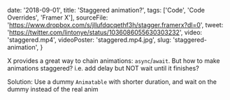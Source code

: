 
  date: '2018-09-01',
  title: 'Staggered animation?',
  tags: ['Code', 'Code Overrides', 'Framer X'],
  sourceFile: 'https://www.dropbox.com/s/jllufdqcqethf3h/stagger.framerx?dl=0',
  tweet: 'https://twitter.com/lintonye/status/1036086055630303232',
  video: 'staggered.mp4',
  videoPoster: 'staggered.mp4.jpg',
  slug: 'staggered-animation',
}


X provides a great way to chain animations: `async`/`await`. But how to make animations staggered? i.e. add delay but NOT wait until it finishes?

Solution: Use a dummy `Animatable` with shorter duration, and wait on the dummy instead of the real anim
